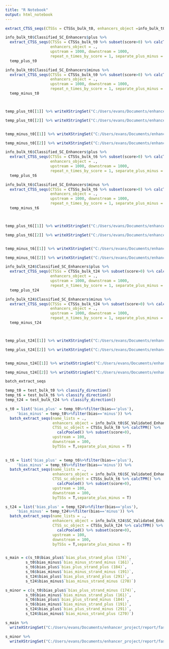 ```yaml
---
title: "R Notebook"
output: html_notebook
---
```


```r
extract_CTSS_seqs(CTSSs = CTSSs_bulk_t0, enhancers_object =info_bulk_t0$Classified_SC_Enhancers$plus,upstream = 1000,downstream = 100,repeat_n_times_by_score = 1,random_slide = 0,separate_plus_minus = T) 
```

```r
info_bulk_t0$Classified_SC_Enhancers$plus %>% 
  extract_CTSS_seqs(CTSSs = CTSSs_bulk_t0 %>% subset(score>0) %>% calcTPM() %>% calcPooled(),
                    enhancers_object = .,
                    upstream = 1000, downstream = 1000,
                    repeat_n_times_by_score = 1, separate_plus_minus = T) ->
  temp_plus_t0

info_bulk_t0$Classified_SC_Enhancers$minus %>% 
  extract_CTSS_seqs(CTSSs = CTSSs_bulk_t0 %>% subset(score>0) %>% calcTPM() %>% calcPooled(),
                    enhancers_object = .,
                    upstream = 1000, downstream = 1000,
                    repeat_n_times_by_score = 1, separate_plus_minus = T) ->
  temp_minus_t0



temp_plus_t0[[1]] %>% writeXStringSet("C:/Users/evans/Documents/enhancer_project/report/fasta/tss_plusenhancer_plus_t0.fa")

temp_plus_t0[[2]] %>% writeXStringSet("C:/Users/evans/Documents/enhancer_project/report/fasta/tss_plusenhancer_minus_t0.fa")


temp_minus_t0[[1]] %>% writeXStringSet("C:/Users/evans/Documents/enhancer_project/report/fasta/tss_minusenhancer_plus_t0.fa")

temp_minus_t0[[2]] %>% writeXStringSet("C:/Users/evans/Documents/enhancer_project/report/fasta/tss_minusenhancer_minus_t0.fa")

```

```r
info_bulk_t6$Classified_SC_Enhancers$plus %>% 
  extract_CTSS_seqs(CTSSs = CTSSs_bulk_t6 %>% subset(score>0) %>% calcTPM() %>% calcPooled(),
                    enhancers_object = .,
                    upstream = 1000, downstream = 1000,
                    repeat_n_times_by_score = 1, separate_plus_minus = T) ->
  temp_plus_t6

info_bulk_t6$Classified_SC_Enhancers$minus %>% 
  extract_CTSS_seqs(CTSSs = CTSSs_bulk_t6 %>% subset(score>0) %>% calcTPM() %>% calcPooled(),
                    enhancers_object = .,
                    upstream = 1000, downstream = 1000,
                    repeat_n_times_by_score = 1, separate_plus_minus = T) ->
  temp_minus_t6



temp_plus_t6[[1]] %>% writeXStringSet("C:/Users/evans/Documents/enhancer_project/report/fasta/tss_plusenhancer_plus_t6.fa")

temp_plus_t6[[2]] %>% writeXStringSet("C:/Users/evans/Documents/enhancer_project/report/fasta/tss_plusenhancer_minus_t6.fa")


temp_minus_t6[[1]] %>% writeXStringSet("C:/Users/evans/Documents/enhancer_project/report/fasta/tss_minusenhancer_plus_t6.fa")

temp_minus_t6[[2]] %>% writeXStringSet("C:/Users/evans/Documents/enhancer_project/report/fasta/tss_minusenhancer_minus_t6.fa")
```


```r
info_bulk_t24$Classified_SC_Enhancers$plus %>% 
  extract_CTSS_seqs(CTSSs = CTSSs_bulk_t24 %>% subset(score>0) %>% calcTPM() %>% calcPooled(),
                    enhancers_object = .,
                    upstream = 1000, downstream = 1000,
                    repeat_n_times_by_score = 1, separate_plus_minus = T) ->
  temp_plus_t24

info_bulk_t24$Classified_SC_Enhancers$minus %>% 
  extract_CTSS_seqs(CTSSs = CTSSs_bulk_t24 %>% subset(score>0) %>% calcTPM() %>% calcPooled(),
                    enhancers_object = .,
                    upstream = 1000, downstream = 1000,
                    repeat_n_times_by_score = 1, separate_plus_minus = T) ->
  temp_minus_t24



temp_plus_t24[[1]] %>% writeXStringSet("C:/Users/evans/Documents/enhancer_project/report/fasta/tss_plusenhancer_plus_t24.fa")

temp_plus_t24[[2]] %>% writeXStringSet("C:/Users/evans/Documents/enhancer_project/report/fasta/tss_plusenhancer_minus_t24.fa")


temp_minus_t24[[1]] %>% writeXStringSet("C:/Users/evans/Documents/enhancer_project/report/fasta/tss_minusenhancer_plus_t24.fa")

temp_minus_t24[[2]] %>% writeXStringSet("C:/Users/evans/Documents/enhancer_project/report/fasta/tss_minusenhancer_minus_t24.fa")
```

```r

batch_extract_seqs

temp_t0 = test_bulk_t0 %>% classify_direction()
temp_t6 = test_bulk_t6 %>% classify_direction()
temp_t24 = test_bulk_t24 %>% classify_direction()

s_t0 = list('bias_plus' = temp_t0%>%filter(bias=='plus'),
     'bias_minus' = temp_t0%>%filter(bias=='minus')) %>%
  batch_extract_seqs(name_lists = .,
                     enhancers_object = info_bulk_t0$SC_Validated_Enhancers$with_sc,
                     CTSS_sc_object = CTSSs_bulk_t0 %>% calcTPM() %>% 
                       calcPooled() %>% subset(score>0),
                     upstream = 100,
                     downstream = 100,
                     byTSSs = T,separate_plus_minus = T)
  

s_t6 = list('bias_plus' = temp_t6%>%filter(bias=='plus'),
     'bias_minus' = temp_t6%>%filter(bias=='minus')) %>%
  batch_extract_seqs(name_lists = .,
                     enhancers_object = info_bulk_t6$SC_Validated_Enhancers$with_sc,
                     CTSS_sc_object = CTSSs_bulk_t6 %>% calcTPM() %>% 
                       calcPooled() %>% subset(score>0),
                     upstream = 100,
                     downstream = 100,
                     byTSSs = T,separate_plus_minus = T)

s_t24 = list('bias_plus' = temp_t24%>%filter(bias=='plus'),
     'bias_minus' = temp_t24%>%filter(bias=='minus')) %>%
  batch_extract_seqs(name_lists = .,
                     enhancers_object = info_bulk_t24$SC_Validated_Enhancers$with_sc,
                     CTSS_sc_object = CTSSs_bulk_t24 %>% calcTPM() %>% 
                       calcPooled() %>% subset(score>0),
                     upstream = 100,
                     downstream = 100,
                     byTSSs = T,separate_plus_minus = T)


s_main = c(s_t0$bias_plus$`bias_plus_strand_plus (174)`,
         s_t0$bias_minus$`bias_minus_strand_minus (161)`,
         s_t6$bias_plus$`bias_plus_strand_plus (184)`,
         s_t6$bias_minus$`bias_minus_strand_minus (191)`,
         s_t24$bias_plus$`bias_plus_strand_plus (291)`,
         s_t24$bias_minus$`bias_minus_strand_minus (270)`)

s_minor = c(s_t0$bias_plus$`bias_plus_strand_minus (174)`,
         s_t0$bias_minus$`bias_minus_strand_plus (161)`,
         s_t6$bias_plus$`bias_plus_strand_minus (184)`,
         s_t6$bias_minus$`bias_minus_strand_plus (191)`,
         s_t24$bias_plus$`bias_plus_strand_minus (291)`,
         s_t24$bias_minus$`bias_minus_strand_plus (270)`)

s_main %>%
  writeXStringSet("C:/Users/evans/Documents/enhancer_project/report/fasta/tss_main.fa") 

s_minor %>%
  writeXStringSet("C:/Users/evans/Documents/enhancer_project/report/fasta/tss_minor.fa") 
```

```r


```

